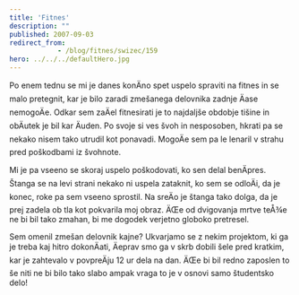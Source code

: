 ```yaml
---
title: 'Fitnes'
description: ""
published: 2007-09-03
redirect_from: 
            - /blog/fitnes/swizec/159
hero: ../../../defaultHero.jpg
---
```


Po enem tednu se mi je danes konÄno spet uspelo spraviti na fitnes in se malo pretegnit, kar je bilo zaradi zmešanega delovnika zadnje Äase nemogoÄe. Odkar sem zaÄel fitnesirati je to najdaljše obdobje tišine in obÄutek je bil kar Äuden. Po svoje si ves švoh in nesposoben, hkrati pa se nekako nisem tako utrudil kot ponavadi. MogoÄe sem pa le lenaril v strahu pred poškodbami iz švohnote.

Mi je pa vseeno se skoraj uspelo poškodovati, ko sen delal benÄpres. Štanga se na levi strani nekako ni uspela zataknit, ko sem se odloÄi, da je konec, roke pa sem vseeno sprostil. Na sreÄo je štanga tako dolga, da je prej zadela ob tla kot pokvarila moj obraz. ÄŒe od dvigovanja mrtve teÅ¾e ne bi bil tako zmahan, bi me dogodek verjetno globoko pretresel.

Sem omenil zmešan delovnik kajne? Ukvarjamo se z nekim projektom, ki ga je treba kaj hitro dokonÄati, Äeprav smo ga v skrb dobili šele pred kratkim, kar je zahtevalo v povpreÄju 12 ur dela na dan. ÄŒe bi bil redno zaposlen to še niti ne bi bilo tako slabo ampak vraga to je v osnovi samo študentsko delo!
